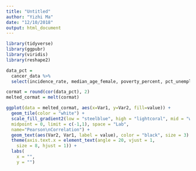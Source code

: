 ```yaml
---
title: "Untitled"
author: "Yizhi Ma"
date: "12/10/2018"
output: html_document
---
```


```r
library(tidyverse)
library(ggpubr)
library(viridis)
library(reshape2)
```

```r
data_pct = 
  cancer_data %>% 
  select(incidence_rate, median_age_female, poverty_percent, pct_unemployed16_over, pct_bach_deg25_over, pct_emp_priv_coverage, pct_public_coverage, pct_white, pct_asian, pct_black, pct_other_race)

cormat = round(cor(data_pct), 2)
melted_cormat = melt(cormat)

ggplot(data = melted_cormat, aes(x=Var1, y=Var2, fill=value)) + 
  geom_tile(color = "white") +
  scale_fill_gradient2(low = "steelblue", high = "lightcoral", mid = "white", 
  midpoint = 0, limit = c(-1,1), space = "Lab", 
  name="Pearson\nCorrelation") +
  geom_text(aes(Var2, Var1, label = value), color = "black", size = 3) +
  theme(axis.text.x = element_text(angle = 20, vjust = 1, 
    size = 8, hjust = 1)) +
  labs(
    x = "",
    y = "")
```




